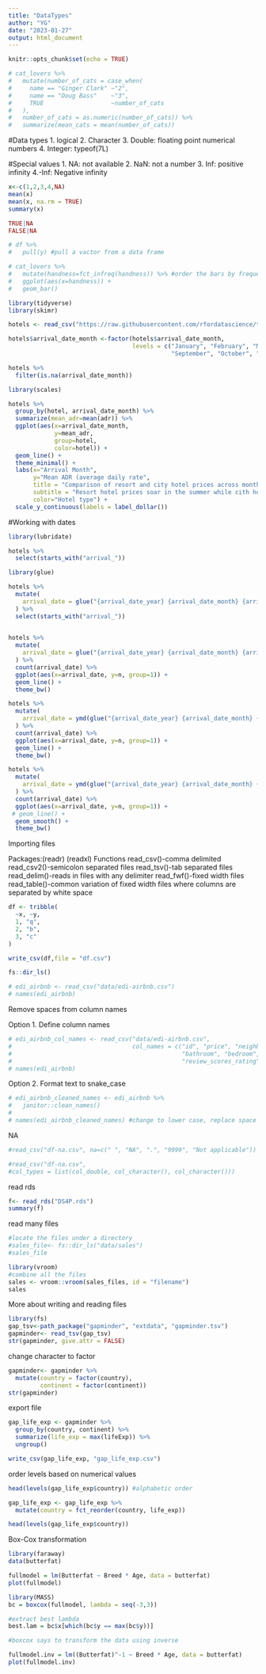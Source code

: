 ```yaml
---
title: "DataTypes"
author: "YG"
date: "2023-01-27"
output: html_document
---
```


```r
knitr::opts_chunk$set(echo = TRUE)
```

```r
# cat_lovers %>% 
#   mutate(number_of_cats = case_when(
#     name == "Ginger Clark" ~"2",
#     name == "Doug Bass"    ~"3",
#     TRUE                   ~number_of_cats
#   ),
#   number_of_cats = as.numeric(number_of_cats)) %>% 
#   summarize(mean_cats = mean(number_of_cats))
```

#Data types
1. logical
2. Character
3. Double: floating point numerical numbers
4. Integer: typeof(7L)

#Special values
1. NA: not available
2. NaN: not a number
3. Inf: positive infinity
4.-Inf: Negative infinity

```r
x<-c(1,2,3,4,NA)
mean(x)
mean(x, na.rm = TRUE)
summary(x)

TRUE|NA
FALSE|NA
```
```r
# df %>% 
#   pull(y) #pull a vactor from a data frame
```

```r
# cat_lovers %>% 
#   mutate(handness=fct_infreq(handness)) %>% #order the bars by frequency count 
#   ggplot(aes(x=handness)) +
#   geom_bar()
```

```r
library(tidyverse)
library(skimr)
```
```r
hotels <- read_csv("https://raw.githubusercontent.com/rfordatascience/tidytuesday/master/data/2020/2020-02-11/hotels.csv", show_col_types = FALSE)
```

```r
hotels$arrival_date_month <-factor(hotels$arrival_date_month,
                                   levels = c("January", "February", "March", "April", "May", "June", "July", "August",
                                              "September", "October", "November", "December"))
```


```r
hotels %>% 
  filter(is.na(arrival_date_month))
```


```r
library(scales)

hotels %>% 
  group_by(hotel, arrival_date_month) %>% 
  summarize(mean_adr=mean(adr)) %>% 
  ggplot(aes(x=arrival_date_month,
             y=mean_adr, 
             group=hotel,
             color=hotel)) +
  geom_line() +
  theme_minimal() +
  labs(x="Arrival Month",
       y="Mean ADR (average daily rate",
       title = "Comparison of resort and city hotel prices across months",
       subtitle = "Resort hotel prices soar in the summer while cith hotel prices remain relatively constant throughout the year",
       color="Hotel type") +
  scale_y_continuous(labels = label_dollar())
```
#Working with dates
```r
library(lubridate)
```

```r
hotels %>% 
  select(starts_with("arrival_"))
```
```r
library(glue)

hotels %>% 
  mutate(
    arrival_date = glue("{arrival_date_year} {arrival_date_month} {arrival_date_day_of_month}")
  ) %>% 
  select(starts_with("arrival_"))
  
```

```r
hotels %>% 
  mutate(
    arrival_date = glue("{arrival_date_year} {arrival_date_month} {arrival_date_day_of_month}")
  ) %>% 
  count(arrival_date) %>% 
  ggplot(aes(x=arrival_date, y=n, group=1)) +
  geom_line() +
  theme_bw()
```
```r
hotels %>% 
  mutate(
    arrival_date = ymd(glue("{arrival_date_year} {arrival_date_month} {arrival_date_day_of_month}"))
  ) %>% 
  count(arrival_date) %>% 
  ggplot(aes(x=arrival_date, y=n, group=1)) +
  geom_line() +
  theme_bw()
```

```r
hotels %>% 
  mutate(
    arrival_date = ymd(glue("{arrival_date_year} {arrival_date_month} {arrival_date_day_of_month}"))
  ) %>% 
  count(arrival_date) %>% 
  ggplot(aes(x=arrival_date, y=n, group=1)) +
 # geom_line() +
  geom_smooth() +
  theme_bw()
```
Importing files

Packages:(readr) (readxl)
Functions
read_csv()-comma delimited
read_csv2()-semicolon separated files
read_tsv()-tab separated files
read_delim()-reads in files with any delimiter
read_fwf()-fixed width files
read_table()-common variation of fixed width files where columns are separated by white space

```r
df <- tribble(
  ~x, ~y,
  1, "q",
  2, "b",
  3, "c"
)

write_csv(df,file = "df.csv")
```

```r
fs::dir_ls()
```
```r
# edi_airbnb <- read_csv("data/edi-airbnb.csv")
# names(edi_airbnb)
```

Remove spaces from column names

Option 1. Define column names
```r
# edi_airbnb_col_names <- read_csv("data/edi-airbnb.csv",
#                                  col_names = c("id", "price", "neighbourhood", "accommodates",
#                                                "bathroom", "bedroom", "bed", 
#                                                "review_scores_rating", "n_reviews", "url"))
# names(edi_airbnb)
```

Option 2. Format text to snake_case
```r
# edi_airbnb_cleaned_names <- edi_airbnb %>% 
#   janitor::clean_names()
# 
# names(edi_airbnb_cleaned_names) #change to lower case, replace space with underscore
```

NA
```r
#read_csv("df-na.csv", na=c(" ", "NA", ".", "9999", "Not applicable"))

#read_csv("df-na.csv",
#col_types = list(col_double, col_character(), col_character()))
```

read rds
```r
f<- read_rds("DS4P.rds")
summary(f)
```

read many files
```r
#locate the files under a directory
#sales_file<- fs::dir_ls("data/sales")
#sales_file
```

```r
library(vroom)
#combine all the files
sales <- vroom::vroom(sales_files, id = "filename")
sales
```

More about writing and reading files
```r
library(fs)
gap_tsv<-path_package("gapminder", "extdata", "gapminder.tsv")
gapminder<- read_tsv(gap_tsv)
str(gapminder, give.attr = FALSE)
```
change character to factor
```r
gapminder<- gapminder %>% 
  mutate(country = factor(country),
         continent = factor(continent))
str(gapminder)
```
export file
```r
gap_life_exp <- gapminder %>% 
  group_by(country, continent) %>% 
  summarize(life_exp = max(lifeExp)) %>% 
  ungroup()

write_csv(gap_life_exp, "gap_life_exp.csv")
```

order levels based on numerical values
```r
head(levels(gap_life_exp$country)) #alphabetic order

gap_life_exp <- gap_life_exp %>% 
  mutate(country = fct_reorder(country, life_exp))

head(levels(gap_life_exp$country))
```
Box-Cox transformation
```r
library(faraway)
data(butterfat)
```

```r
fullmodel = lm(Butterfat ~ Breed * Age, data = butterfat)
plot(fullmodel)
```
```r
library(MASS)
bc = boxcox(fullmodel, lambda = seq(-3,3))

#extract best lambda
best.lam = bc$x[which(bc$y == max(bc$y))]

```
```r
#boxcox says to transform the data using inverse

fullmodel.inv = lm((Butterfat)^-1 ~ Breed * Age, data = butterfat)
plot(fullmodel.inv)
```

